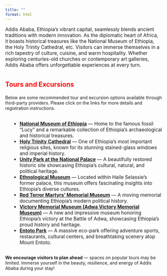 ```yaml
---
title: ""
format: html
---
```


<p style="font-size: 1.1em; margin-bottom: 20px;">
Addis Ababa, Ethiopia’s vibrant capital, seamlessly blends ancient traditions with modern innovation. As the diplomatic heart of Africa, it boasts historical treasures like the National Museum of Ethiopia, the Holy Trinity Cathedral, etc. Visitors can immerse themselves in a rich tapestry of culture, cuisine, and warm hospitality. Whether exploring centuries-old churches or contemporary art galleries, Addis Ababa offers unforgettable experiences at every turn.
</p>

<p style="color: red; font-size: 1.5em; font-weight: bold; margin-top: 40px;">
Tours and Excursions
</p>

<p style="font-size: 1.1em; margin-bottom: 20px;">
Below are some recommended tour and excursion options available through third-party providers. Please click on the links for more details and registration instructions.
<br><br>


<ul style="font-size: 1.1em; margin-left: 20px;">
  <li><a href="https://momaa.org/directory/national-museum-of-ethiopia/" target="_blank"><b>National Museum of Ethiopia</b></a> — Home to the famous fossil "Lucy" and a remarkable collection of Ethiopia’s archaeological and historical treasures.</li>
  <li><a href="https://eotc-htc.org/e/" target="_blank"><b>Holy Trinity Cathedral</b></a> — One of Ethiopia’s most important religious sites, known for its stunning stained-glass windows and imperial history.</li>
  <li><a href="https://unitypark.et/" target="_blank"><b>Unity Park at the National Palace</b></a> — A beautifully restored historic site showcasing Ethiopia’s cultural, natural, and political heritage.</li>
  <li><a href="https://momaa.org/directory/ethnological-museum-addis-ababa/" target="_blank"><b>Ethnological Museum</b></a> — Located within Haile Selassie’s former palace, this museum offers fascinating insights into Ethiopia’s diverse cultures.</li>
  <li><a href="https://www.cipdh.gob.ar/memorias-situadas/en/lugar-de-memoria/museo-memorial-de-los-martires-del-terror-rojo/" target="_blank"><b>Red Terror Martyrs’ Memorial Museum</b></a> — A moving memorial documenting Ethiopia’s modern political history.</li>

<li><a href="https://adwavictorymemorial.et/" target="_blank"><b>Victory Memorial Museum (Adwa Victory Memorial Museum)</b></a> — A new and impressive museum honoring Ethiopia's victory at the Battle of Adwa, showcasing Ethiopia’s proud history and heritage.</li>

<li><a href="	https://www.entoto-natural-park.org/" target="_blank"><b>Entoto Park</b></a> — A massive eco-park offering adventure sports, restaurants, cultural centers, and breathtaking scenery atop Mount Entoto.</li>


</ul>

<p style="font-size: 1.0em; margin-top: 30px;">
<b>We encourage visitors to plan ahead</b> — spaces on popular tours may be limited. Immerse yourself in the beauty, resilience, and energy of Addis Ababa during your stay!
</p>
